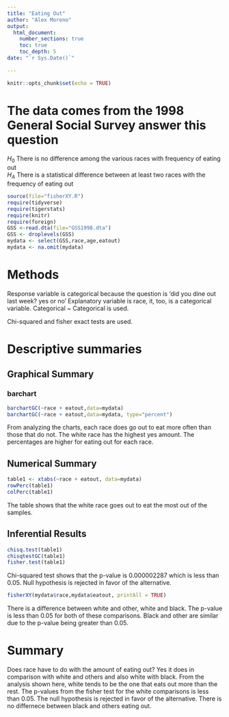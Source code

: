 ```yaml
---
title: "Eating Out"
author: "Alex Moreno"
output: 
  html_document:
    number_sections: true
    toc: true
    toc_depth: 5
date: "`r Sys.Date()`"    
    
---
```


```r
knitr::opts_chunk$set(echo = TRUE)
```

# The data comes from the 1998 General Social Survey answer this question

$H_0$ There is no difference among the various races with frequency of eating out  
$H_A$ There is a statistical difference between at least two races with the frequency of eating out  


```r
source(file="fisherXY.R")
require(tidyverse)
require(tigerstats)
require(knitr)
require(foreign)
GSS <-read.dta(file="GSS1998.dta")
GSS <- droplevels(GSS)
mydata <- select(GSS,race,age,eatout)
mydata <- na.omit(mydata)
```


# Methods

Response variable is categorical because the question is 'did you dine out last week? yes or no'
Explanatory variable is race, it, too, is a categorical variable.
Categorical ~ Categorical is used.

Chi-squared and fisher exact tests are used.


# Descriptive summaries

## Graphical Summary

### barchart

```r
barchartGC(~race + eatout,data=mydata)
barchartGC(~race + eatout,data=mydata, type="percent")

```

From analyzing the charts, each race does go out to eat more often than those that do not. The white race has the highest yes amount. The percentages are higher for eating out for each race.


## Numerical Summary

```r
table1 <- xtabs(~race + eatout, data=mydata)
rowPerc(table1)
colPerc(table1)
```

The table shows that the white race goes out to eat the most out of the samples.

## Inferential Results

```r
chisq.test(table1)
chisqtestGC(table1)
fisher.test(table1)
```

Chi-squared test shows that the p-value is 0.000002287 which is less than 0.05. Null hypothesis is rejected in favor of the alternative.


```r
fisherXY(mydata$race,mydata$eatout, printAll = TRUE)
```

There is a difference between white and other, white and black. The p-value is less than 0.05 for both of these comparisons.
Black and other are similar due to the p-value being greater than 0.05.


# Summary
Does race have to do with the amount of eating out? Yes it does in comparison with white and others and also white with black. From the analysis shown here, white tends to be the one that eats out more than the rest. The p-values from the fisher test for the white comparisons is less than 0.05. The null hypothesis is rejected in favor of the alternative. There is no differnece between black and others eating out. 